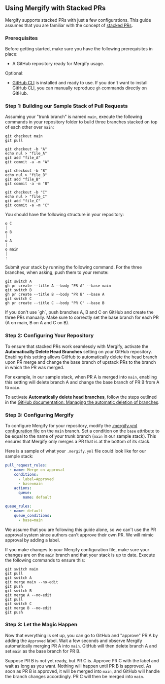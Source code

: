 
## Using Mergify with Stacked PRs

Mergify supports stacked PRs with just a few configurations. This guide
assumes that you are familiar with the concept of [stacked PRs](https://timothya.com/blog/git-stack).

### Prerequisites

Before getting started, make sure you have the following prerequisites in place:

- A GitHub repository ready for Mergify usage.

Optional:

- [GitHub CLI](https://github.com/cli/cli#readme) is installed and ready to
  use. If you don't want to install GitHub CLI, you can manually reproduce `gh`
  commands directly on GitHub.

### Step 1: Building our Sample Stack of Pull Requests

Assuming your "trunk branch" is named `main`, execute the following
commands in your repository folder to build three branches stacked
on top of each other over `main`:

```shell
git checkout main
git pull

git checkout -b "A"
echo nul > "file_A"
git add "file_A"
git commit -a -m "A"

git checkout -b "B"
echo nul > "file_B"
git add "file_B"
git commit -a -m "B"

git checkout -b "C"
echo nul > "file_C"
git add "file_C"
git commit -a -m "C"
```

You should have the following structure in your repository:

```text
o C
│
o B
│
o A
│
o main
│
:
```

Submit your stack by running the following command.
For the three branches, when asking, push them to your remote:

```shell
git switch A
gh pr create --title A --body "PR A" --base main
git switch B
gh pr create --title B --body "PR B" --base A
git switch C
gh pr create --title C --body "PR C" --base B
```

<Info>
  If you don't use `gh`, push branches A, B and C on GitHub and create the three PRs manually. Make sure to correctly set the base branch for each PR (A on main, B on A and C on B).
</Info>

### Step 2: Configuring Your Repository

To ensure that stacked PRs work seamlessly with Mergify, activate the
**Automatically Delete Head Branches** setting on your GitHub repository.
Enabling this setting allows GitHub to automatically delete the head
branch upon PR merge and change the base branch of upstack PRs to the
branch in which the PR was merged.

For example, in our sample stack, when PR A is merged into `main`,
enabling this setting will delete branch A and change the base
branch of PR B from A to `main`.

To activate **Automatically delete head branches**, follow the steps
outlined in the [GitHub documentation: Managing the automatic deletion
of branches](https://docs.github.com/en/repositories/configuring-branches-and-merges-in-your-repository/configuring-pull-request-merges/managing-the-automatic-deletion-of-branches).

### Step 3: Configuring Mergify

To configure Mergify for your repository, modify the [.mergify.yml configuration file](/configuration/file-format)
on the `main` branch. Set a condition on the `base` attribute to be equal
to the name of your trunk branch (`main` in our sample stack). This ensures
that Mergify only merges a PR that is at the bottom of its stack.

Here is a sample of what your `.mergify.yml` file could look like
for our sample stack:

```yaml
pull_request_rules:
  - name: Merge on approval
    conditions:
      - label=Approved
      - base=main
    actions:
      queue:
        name: default

queue_rules:
  - name: default
    queue_conditions:
      - base=main
```

<Info>
  We assume that you are following this guide alone, so we can't use the PR approval system since authors can't approve their own PR. We will mimic approval by adding a label.
</Info>

If you make changes to your Mergify configuration file,
make sure your changes are on the `main` branch and that
your stack is up to date. Execute the following commands to ensure this:

```shell
git switch main
git pull
git switch A
git merge main --no-edit
git push
git switch B
git merge A --no-edit
git pull
git switch C
git merge B --no-edit
git push
```

### Step 3: Let the Magic Happen

Now that everything is set up, you can go to GitHub and "approve" PR A by
adding the `Approved` label. Wait a few seconds and observe Mergify
automatically merging PR A into `main`. GitHub will then delete branch
A and set `main` as the base branch for PR B.

Suppose PR B is not yet ready, but PR C is. Approve PR C with the label
and wait as long as you want. Nothing will happen until PR B is approved.
As soon as PR B is approved, it will be merged into `main`, and GitHub
will handle the branch changes accordingly. PR C will then be merged into `main`.
